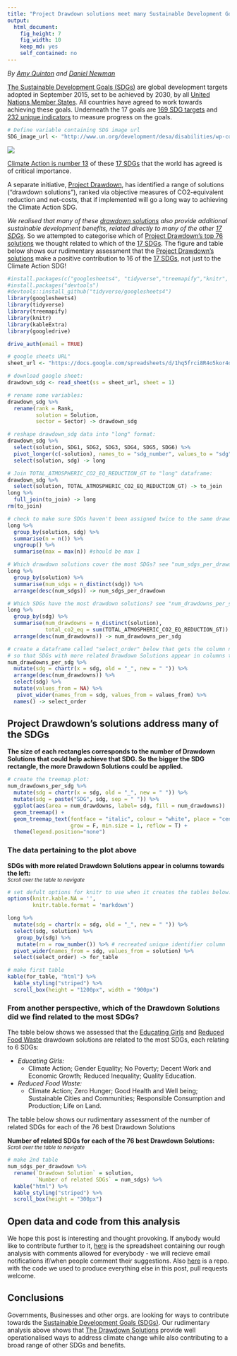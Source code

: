 ```yaml
---
title: "Project Drawdown solutions meet many Sustainable Development Goals"
output: 
  html_document: 
    fig_height: 7
    fig_width: 10
    keep_md: yes
    self_contained: no
---
```


*By [Amy Quinton][7] and [Daniel Newman][8]*

[The Sustainable Development Goals (SDGs)][1] are global development targets adopted in September 2015, set to be achieved by 2030, by all [United Nations Member States][4]. All countries have agreed to work towards achieving these goals. Underneath the 17 goals are [169 SDG targets][5] and [232 unique indicators][6] to measure progress on the goals.
```r
# Define variable containing SDG image url
SDG_image_url <- "http://www.un.org/development/desa/disabilities/wp-content/uploads/sites/15/2015/10/SDG-Poster.png"
```
[![](`r SDG_image_url`)][1]

[Climate Action is number 13][9] of these [17 SDGs][1] that the world has agreed is of critical importance. 

A separate initiative, [Project Drawdown][2], has identified a range of solutions ("drawdown solutions"), ranked via objective measures of CO2-equivalent reduction and net-costs, that if implemented will go a long way to achieving the Climate Action SDG. 

*We realised that many of these [drawdown solutions][3] also provide additional sustainable development benefits, related directly to many of the other [17 SDGs][1].* So we attempted to categorise which of [Project Drawdown's top 76  solutions][3] we thought related to which of the [17 SDGs][1]. The figure and table below shows our rudimentary assessment that the [Project Drawdown's solutions][3] make a positive contribution to 16 of the [17 SDGs][1], not just to the Climate Action SDG!

```r
#install.packages(c("googlesheets4", "tidyverse","treemapify","knitr", "kableExtra", "googledrive"))
#install.packages("devtools")
#devtools::install_github("tidyverse/googlesheets4")
library(googlesheets4)
library(tidyverse)
library(treemapify)
library(knitr)
library(kableExtra)
library(googledrive) 

drive_auth(email = TRUE)

# google sheets URL"
sheet_url <- "https://docs.google.com/spreadsheets/d/1hq5frci8R4o5kor4oraealN66X1av1IhkZmOydjORrQ/edit?usp=sharing"

# download google sheet:
drawdown_sdg <- read_sheet(ss = sheet_url, sheet = 1)
```

```r
# rename some variables:
drawdown_sdg %>%
  rename(rank = Rank,
         solution = Solution,
         sector = Sector) -> drawdown_sdg

# reshape drawdown_sdg data into "long" format:
drawdown_sdg %>%
  select(solution, SDG1, SDG2, SDG3, SDG4, SDG5, SDG6) %>%
  pivot_longer(c(-solution), names_to = "sdg_number", values_to = "sdg", values_drop_na = T) %>%
  select(solution, sdg) -> long

# Join TOTAL_ATMOSPHERIC_CO2_EQ_REDUCTION_GT to "long" dataframe:
drawdown_sdg %>%
  select(solution, TOTAL_ATMOSPHERIC_CO2_EQ_REDUCTION_GT) -> to_join
long %>%
  full_join(to_join) -> long
rm(to_join)

# check to make sure SDGs haven't been assigned twice to the same drawdown solution:
long %>%
  group_by(solution, sdg) %>%
  summarise(n = n()) %>%
  ungroup() %>%
  summarise(max = max(n)) #should be max 1
```

```r
# Which drawdown solutions cover the most SDGs? see "num_sdgs_per_drawdown" dataframe created below:
long %>%
  group_by(solution) %>%
  summarise(num_sdgs = n_distinct(sdg)) %>%
  arrange(desc(num_sdgs)) -> num_sdgs_per_drawdown

# Which SDGs have the most drawdown solutions? see "num_drawdowns_per_sdg" dataframe created below:
long %>%
  group_by(sdg) %>%
  summarise(num_drawdowns = n_distinct(solution),
            total_co2_eq = sum(TOTAL_ATMOSPHERIC_CO2_EQ_REDUCTION_GT)) %>%
  arrange(desc(num_drawdowns)) -> num_drawdowns_per_sdg

# create a dataframe called "select_order" below that gets the column names in the order we will need 
# so that SDGs with more related Drawdown Solutions appear in columns towards the left:
num_drawdowns_per_sdg %>%
  mutate(sdg = chartr(x = sdg, old = "_", new = " ")) %>%
  arrange(desc(num_drawdowns)) %>%
  select(sdg) %>%
  mutate(values_from = NA) %>%
   pivot_wider(names_from = sdg, values_from = values_from) %>%
  names() -> select_order
```


## Project Drawdown's solutions address many of the SDGs
**The size of each rectangles corresponds to the number of Drawdown Solutions that could help achieve that SDG. So the bigger the SDG rectangle, the more Drawdown Solutions could be applied.**
```r
# create the treemap plot:
num_drawdowns_per_sdg %>%
  mutate(sdg = chartr(x = sdg, old = "_", new = " ")) %>%
  mutate(sdg = paste("SDG", sdg, sep = " ")) %>%
  ggplot(aes(area = num_drawdowns, label= sdg, fill = num_drawdowns))  +
  geom_treemap() +
  geom_treemap_text(fontface = "italic", colour = "white", place = "centre",
                    grow = F, min.size = 1, reflow = T) +
  theme(legend.position="none") 
```

### The data pertaining to the plot above 
**SDGs with more related Drawdown Solutions appear in columns towards the left:**<br>
<sub>*Scroll over the table to navigate*

```r
# set defult options for knitr to use when it creates the tables below:
options(knitr.kable.NA = '',
        knitr.table.format = 'markdown') 

long %>%
  mutate(sdg = chartr(x = sdg, old = "_", new = " ")) %>%
  select(sdg, solution) %>%
   group_by(sdg) %>%
   mutate(rn = row_number()) %>% # recreated unique identifier column
  pivot_wider(names_from = sdg, values_from = solution) %>%
  select(select_order) -> for_table

# make first table 
kable(for_table, "html") %>%
  kable_styling("striped") %>% 
  scroll_box(height = "1200px", width = "900px")

```

### From another perspective, which of the Drawdown Solutions did we find related to the most SDGs? 

The table below shows we assessed that the [Educating Girls][10] and [Reduced Food Waste][11] drawdown solutions are related to the most SDGs, each relating to 6 SDGs:

- *Educating Girls:* 
  - Climate Action; Gender Equality; No Poverty;	Decent Work and Economic Growth; Reduced Inequality; Quality Education.

- *Reduced Food Waste:* 
  - Climate Action;	Zero Hunger; Good Health and Well being;	Sustainable Cities and Communities; Responsible Consumption and Production; Life on Land.
  
The table below shows our rudimentary assessment of the number of related SDGs for each of the 76 best Drawdown Solutions  

**Number of related SDGs for each of the 76 best Drawdown Solutions:**<br>
<sub>*Scroll over the table to navigate*

```r
# make 2nd table
num_sdgs_per_drawdown %>%
  rename(`Drawdown Solution` = solution,
         `Number of related SDGs` = num_sdgs) %>%
  kable("html") %>% 
  kable_styling("striped") %>% 
  scroll_box(height = "300px")
```

## Open data and code from this analysis
We hope this post is interesting and thought provoking. If anybody would like to contribute further to it, [here][12] is the spreadsheet containing our rough analysis with comments allowed for everybody - we will recieve  email notifications if/when people comment their suggestions. Also [here][13] is a repo. with the code we used to produce everything else in this post, pull requests welcome. 

## Conclusions
Governments, Businesses and other orgs. are looking for ways to contribute towards the [Sustainable Development Goals (SDGs)][1]. Our rudimentary analysis above shows that [The Drawdown Solutions][3] provide well operationalised ways to address climate change while also contributing to a broad range of other SDGs and benefits.


[1]: https://sustainabledevelopment.un.org/sdgs
[2]: https://www.drawdown.org
[3]: https://www.drawdown.org/solutions
[4]: https://en.wikipedia.org/wiki/Member_states_of_the_United_Nations
[5]: https://unstats.un.org/sdgs/indicators/Global%20Indicator%20Framework%20after%20refinement_Eng.pdf
[6]: https://sustainabledevelopment.un.org/content/documents/11803Official-List-of-Proposed-SDG-Indicators.pdf
[7]: https://amyquinton.github.io/about/
[8]: https://dpnewman.com/
[9]: https://sustainabledevelopment.un.org/sdg13
[10]: https://www.drawdown.org/solutions/women-and-girls/educating-girls
[11]: https://www.drawdown.org/solutions/food/reduced-food-waste
[12]: https://docs.google.com/spreadsheets/d/1hq5frci8R4o5kor4oraealN66X1av1IhkZmOydjORrQ/edit?usp=sharing
[13]: https://github.com/amyquinton/drawdown-sdg/blob/master/drawdown-sdgs.Rmd